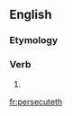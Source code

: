 ==English==

===Etymology===
{{suffix|en|persecute|eth}}

===Verb===
{{head|en|verb form}}

# {{en-archaic third-person singular of|persecute}}

[[fr:persecuteth]]
